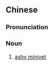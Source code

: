 {{also|灰山椒鸟}}
==Chinese==
{{zh-forms|s=灰山椒鸟|type=13}}

===Pronunciation===
{{zh-pron
|m=huīshānjiāoniǎo
|cat=n
}}

===Noun===
{{zh-noun}}

# [[ashy minivet]]

{{zh-cat|Perching birds}}